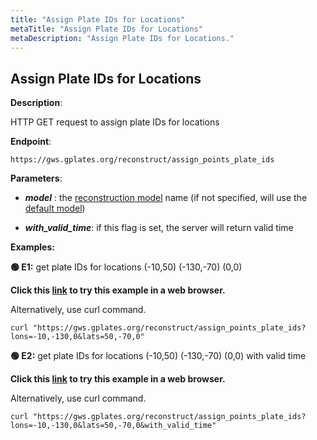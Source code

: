 ```yaml
---
title: "Assign Plate IDs for Locations"
metaTitle: "Assign Plate IDs for Locations"
metaDescription: "Assign Plate IDs for Locations."
---
```


## Assign Plate IDs for Locations

**Description**:

HTTP GET request to assign plate IDs for locations

**Endpoint**:

    https://gws.gplates.org/reconstruct/assign_points_plate_ids

**Parameters**:

- ***model*** : the [reconstruction model](/models) name (if not specified, will use the [default model](/models#defaultmodel))
    
- ***with_valid_time***: if this flag is set, the server will return valid time

**Examples:** 

**&#128994; E1:** get plate IDs for locations (-10,50) (-130,-70) (0,0)

**Click this [link](https://gws.gplates.org/reconstruct/assign_points_plate_ids?lons=-10,-130,0&lats=50,-70,0) to try this example in a web browser.**

Alternatively, use curl command.

```shell
curl "https://gws.gplates.org/reconstruct/assign_points_plate_ids?lons=-10,-130,0&lats=50,-70,0"
```

**&#128994; E2:** get plate IDs for locations (-10,50) (-130,-70) (0,0) with valid time

**Click this [link](https://gws.gplates.org/reconstruct/assign_points_plate_ids?lons=-10,-130,0&lats=50,-70,0&with_valid_time) to try this example in a web browser.**

Alternatively, use curl command.

```shell
curl "https://gws.gplates.org/reconstruct/assign_points_plate_ids?lons=-10,-130,0&lats=50,-70,0&with_valid_time"
```
